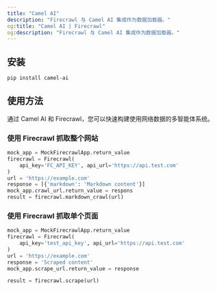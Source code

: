```yaml
---
title: "Camel AI"
description: "Firecrawl 与 Camel AI 集成作为数据加载器。"
og:title: "Camel AI | Firecrawl"
og:description: "Firecrawl 与 Camel AI 集成作为数据加载器。"
---
```


## 安装

```bash
pip install camel-ai

```

## 使用方法

通过 Camel AI 和 Firecrawl，您可以快速构建使用网络数据的多智能体系统。

### 使用 Firecrawl 抓取整个网站

```python
mock_app = MockFirecrawlApp.return_value
firecrawl = Firecrawl(
    api_key='FC_API_KEY', api_url='https://api.test.com'
)
url = 'https://example.com'
response = [{'markdown': 'Markdown content'}]
mock_app.crawl_url.return_value = respons
result = firecrawl.markdown_crawl(url)
```

### 使用 Firecrawl 抓取单个页面

```python
mock_app = MockFirecrawlApp.return_value
firecrawl = Firecrawl(
    api_key='test_api_key', api_url='https://api.test.com'
)
url = 'https://example.com'
response = 'Scraped content'
mock_app.scrape_url.return_value = response

result = firecrawl.scrape(url)
```
